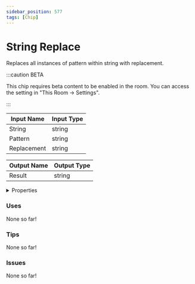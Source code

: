 ```yaml
---
sidebar_position: 577
tags: [Chip]
---
```


# String Replace

Replaces all instances of pattern within string with replacement.

:::caution BETA

This chip requires beta content to be enabled in the room. You can access the setting in "This Room -> Settings".

:::

| Input Name | Input Type |
|-----------|-----------|
| String | string |
| Pattern | string |
| Replacement | string |

| Output Name | Output Type |
|-----------|-----------|
| Result | string |


<details>
  <summary>Properties</summary>
  <div>
    <div>
    <table>
      <thead>
        <tr>
          <th>Is beta required?</th>
          <th>✅</th>
        </tr>
        <tr>
          <th>Is this chip a trolling risk?</th>
          <th>❌</th>
        </tr>
        <tr>
          <th>Chip UUPD</th>
          <th>b394650e-7673-40a3-8b9e-3aa8eaa2a77e</th>
        </tr>
      </thead>
    </table>
    </div>
  </div>
</details>

### Uses

None so far!

### Tips

None so far!

### Issues

None so far!